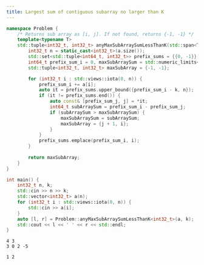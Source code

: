 ```yaml
---
title: Largest sum of contiguous subarray no larger than K
---
```




<Tabs>
<TabItem label="Code">

```cpp title="Problem :: anyMaxSubArraySumLessThanK" {6,12}
namespace Problem {
    /* Returns sub array as [i, j]. If not found, returns {-1, -1} */
    template<typename T>
    std::tuple<int32_t, int32_t> anyMaxSubArraySumLessThanK(std::span<T> a, int64_t k) {
        int32_t n = static_cast<int32_t>(a.size());
        std::set<std::tuple<int64_t, int32_t>> prefix_sums = {{0, -1}};
        int64_t prefix_sum_i = 0, maxSubArraySum = std::numeric_limits<int64_t>::min();
        std::tuple<int32_t, int32_t> maxSubArray = {-1, -1};

        for (int32_t i : std::views::iota(0, n)) {
            prefix_sum_i += a[i];
            auto it = prefix_sums.upper_bound({prefix_sum_i - k, n});
            if (it != prefix_sums.end()) {
                auto const& [prefix_sum_j, j] = *it;
                int64_t subArraySum = prefix_sum_i - prefix_sum_j;
                if (subArraySum > maxSubArraySum) {
                    maxSubArraySum = subArraySum;
                    maxSubArray = {j + 1, i};
                }
            }
            prefix_sums.emplace(prefix_sum_i, i);
        }
        
        return maxSubArray;
    }
}
```

</TabItem>
<TabItem label="Verify">
<div class="verify-tab">
<div class="verify">

```cpp title="Verification"
int main() {
    int32_t n, k;
    std::cin >> n >> k;
    std::vector<int32_t> a(n);
    for (int32_t i : std::views::iota(0, n)) {
        std::cin >> a[i];
    }
    auto [l, r] = Problem::anyMaxSubArraySumLessThanK<int32_t>(a, k);
    std::cout << l << ' ' << r << std::endl;
}
```

</div>
<div class="input">

```text title="Input"
4 3
3 0 2 -5
```

</div>
<div class="output">

```text title="Output"
1 2
```

</div>
</div>
</TabItem>
</Tabs>